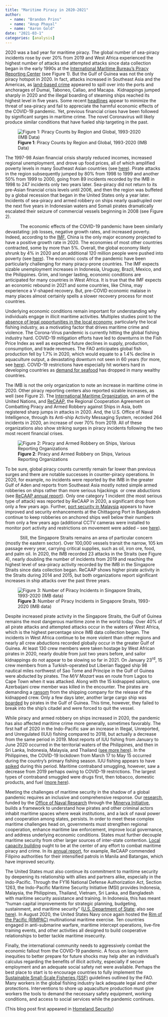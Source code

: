 ```yaml
---
title: "Maritime Piracy in 2020-2021"
author: 
  - name: "Brandon Prins"
  - name: "Anup Phayal"
  - name: "Aaron Gold"
date: "2021-03-1"
categories: [analysis]
---
```


2020 was a bad year for maritime piracy. The global number of sea-piracy incidents rose by over 20% from 2019 and West Africa experienced the highest number of attacks and attempted attacks since data collection began in the early 1990s at the [International Maritime Bureau's Piracy Reporting Center](https://www.icc-ccs.org/piracy-reporting-centre) (see Figure 1). But the Gulf of Guinea was not the only piracy hotspot in 2020. In fact, attacks increased in Southeast Asia and the Americas, as [land-based crime](https://www.thejakartapost.com/news/2020/06/04/crime-in-indonesia-surges-in-late-may-police.html) appeared to spill over into the ports and anchorages of Dumai, Taboneo, Callao, and Macapa.  Kidnappings jumped sharply in 2020 and the illegal boarding of steaming ships reached its highest level in five years. Some recent [headlines](https://theconversation.com/attacks-at-sea-arent-all-linked-to-piracy-why-its-important-to-unpick-whats-what-153591) appear to minimize the threat of sea-piracy and fail to appreciate the harmful economic effects of the COVID-19 pandemic. Yet, previous financial crises have been followed by significant surges in maritime crime. The novel Coronavirus will likely produce similar conditions that have fueled ship targeting in the past.

![**Figure 1**: Piracy Counts by Region and Global, 1993-2020 (IMB Data)](figures/figure1.png){style= fig-align="center"}

The 1997-98 Asian financial crisis sharply reduced incomes, increased regional unemployment, and drove up food prices, all of which amplified poverty levels in many Southeast Asian countries (see [here](https://journals.sagepub.com/doi/pdf/10.1177/1468018109106886)). Pirate attacks in the region subsequently jumped by 80% from 1998 to 1999 and another 50% from 1999 to 2000, going from 89 incidents recorded by the IMB in 1998 to 247 incidents only two years later. Sea-piracy did not return to its pre-Asian financial crisis levels until 2006, and then the region was buffeted by a global recession that began in the United States only a year later. Incidents of sea-piracy and armed robbery on ships nearly quadrupled over the next five years in Indonesian waters and Somali pirates dramatically escalated their seizure of commercial vessels beginning in 2008 (see Figure 2).

            The economic effects of the COVID-19 pandemic have been similarly devastating: job losses, negative growth rates, and increased poverty. Indeed, according to the [IMF](https://www.imf.org/en/Publications/WEO/Issues/2020/09/30/world-economic-outlook-october-2020#Chapter%202:%20The%20Great%20Lockdown,%20Dissecting%20The%20Economic%20Effects), China is the only major economy projected to have a positive growth rate in 2020. The economies of most other countries contracted, some by more than 5%. Overall, the global economy likely shrunk by 4% in 2020 and an additional 120 million people were pushed into poverty (see [here](https://www.brookings.edu/blog/future-development/2020/10/21/the-impact-of-covid-19-on-global-extreme-poverty/)). The economic costs of the pandemic have been particularly challenging for many piracy-prone countries. The IMF expects sizable unemployment increases in Indonesia, Uruguay, Brazil, Mexico, and the Philippines. Grim, and longer lasting, economic conditions are anticipated for many countries in West Africa. It is true that the IMF expects an economic rebound in 2021 and some countries, like China, may experience a V-shaped recovery. But, pre-COVID economic malaise in many places almost certainly spells a slower recovery process for most countries.

Underlying economic conditions remain important for understanding why individuals engage in illicit maritime activities. Multiples studies point to the [absence of legal opportunities in the local economy](https://journals.sagepub.com/doi/abs/10.1177/0022002712453709?casa_token=7jzUkmC7z1MAAAAA:frsBAGmSiTCNBYlgMQlTa_9SKvJOWeLU1Agjco_8sxOKdnc9bdEpg6-IrHBfS87m-Qlt-lVNxw), particularly the local fishing industry, as a motivating factor that drives maritime crime and violence. The Corona-Virus pandemic is currently hitting the global fishing industry hard. COVID-19 mitigation efforts have led to downturns in the Fish Price Index as well as expected future declines in supply, production, consumption, and trade revenues. The FAO anticipates global fish production fell by 1.7% in 2020, which would equate to a 1.4% decline in aquaculture output, a devastating downturn not seen in 60 years (for more, see [here](http://www.fao.org/3/cb2823en/cb2823en.pdf)). COVID-19 restrictions have especially hit workers hard in developing countries as [demand for seafood](https://apnews.com/article/coronavirus-global-seafood-trade-maine-9f61277ba1ba3e01a062b341df6f90f2) has dropped in many wealthy countries.

The IMB is not the only organization to note an increase in maritime crime in 2020. Other piracy reporting centers also reported sizable increases, as well (see Figure 2). The [International Maritime Organization](https://gisis.imo.org/Public/Default.aspx/), an arm of the United Nations, and [ReCAAP](https://www.recaap.org/), the Regional Cooperation Agreement on Combatting Piracy and Armed Robbery against Ships in Asia, both registered sharp jumps in attacks in 2020. And, the U.S. Office of Naval Intelligence, through its Anti-ship Activity Messaging System, recorded 264 incidents in 2020, an increase of over 70% from 2019. All of these organizations also show striking surges in piracy incidents following the two most recent financial crises.

![**Figure 2**: Piracy and Armed Robbery on Ships, Various Reporting Organizations](figures/figure2.png){style= fig-align="center"}

To be sure, global piracy counts currently remain far lower than previous surges and there are notable successes in counter-piracy operations. In 2020, for example, no incidents were reported by the IMB in the greater Gulf of Aden and reports from Southeast Asia mostly noted simple armed robberies on ships rather than more serious hijackings  or crew abductions (see [ReCAAP annual report](https://www.recaap.org/resources/ck/files/reports/annual/ReCAAP%20ISC%20Annual%20Report%202020.pdf)). Only one category 1 incident (the most serious type of attack) was reported by ReCAAP in 2020, a significant drop from only a few years ago. Further, [port security in Malaysia](https://www.freemalaysiatoday.com/category/nation/2020/07/15/better-sea-security-with-upgraded-radar/) appears to have improved and security enhancements at the Chittagong Port in Bangladesh continue to keep robberies on anchored ships well below their numbers from only a few years ago (additional CCTV cameras were installed to monitor port activity and restrictions on movement were added -- see [here](https://tbsnews.net/bangladesh/infrastructure/208-more-cc-tv-cameras-be-put-chittagong-port-42767)).

            Still, the Singapore Straits remains an area of particular concern (mostly the eastern sector). Over 100,000 vessels transit the narrow, 105 km passage every year, carrying critical supplies, such as oil, iron ore, food, and palm oil. In 2020, the IMB recorded 23 attacks in the Straits (see Figure 4), nearly doubling the number of incidents from 2019 and reaching the highest level of sea-piracy activity recorded by the IMB in the Singapore Straits since data collection began. ReCAAP shows higher pirate activity in the Straits during 2014 and 2015, but both organizations report significant increases in ship attacks over the past three years.

![**Figure 3**: Number of Piracy Incidents in Singapore Straits, 1993-2020 (IMB data)](figures/figure3.png){style= fig-align="center"}

Despite increased pirate activity in the Singapore Straits, the Gulf of Guinea remains the most dangerous maritime zone in the world today. Over 40% of all pirate attacks and attempted attacks occur in the waters of West Africa, which is the highest percentage since IMB data collection began. The incidents in West Africa continue to be more violent than other regions and nearly all crew abductions recorded globally occur in the greater Gulf of Guinea. At least 130 crew members were taken hostage by West African pirates in 2020, nearly double from just two years before, and sailor kidnappings do not appear to be slowing so far in 2021. On January 23^rd^, 15 crew members from a Turkish-operated but Liberian flagged ship 98 nautical miles northwest of Sao Tome and Principe in the Gulf of Guinea were abducted by pirates. The *M/V Mozart* was en route from Lagos to Cape Town when it was attacked. Along with the 15 kidnapped sailors, one Azerbaijani crew member was killed in the encounter. The pirates are demanding a [ransom](https://www.dailysabah.com/turkey/pirates-who-kidnapped-turkish-seamen-off-nigeria-make-1st-contact/news) from the shipping company for the release of the kidnapped crew. Only a few days later, another large cargo ship was [boarded](https://gcaptain.com/eagle-bulk-ship-escapes-pirate-attack-in-gulf-of-guinea/) by pirates in the Gulf of Guinea. This time, however, they failed to break into the ship's citadel and were forced to quit the vessel.

While piracy and armed robbery on ships increased in 2020, the pandemic has also affected maritime crime more generally, sometimes favorably. The first half of 2020 in the Indo-Pacific saw an increase in Illegal, Unreported, and Unregulated (IUU) fishing compared to 2018, but actually a decrease from the same period in 2019. Most reports of IUU fishing from January to June 2020 occurred in the territorial waters of the Philippines, and then in Sri Lanka, Indonesia, Malaysia, and Thailand ([see more here](https://www.ifc.org.sg/ifc2web/app_pages/User/common/SharingPublications.cshtml)). In the Philippines, the COVID-19 lockdown from March 17 to May 15 occurred during the country's primary fishing season. IUU fishing appears to have [spiked](https://news.mongabay.com/2020/06/lockdown-allowed-illegal-fishing-to-spike-in-philippines-satellite-data-suggest/) during this period. Maritime contraband smuggling, however, saw a decrease from 2019 perhaps owing to COVID-19 restrictions. The largest types of contraband smuggled were drugs first, then tobacco, domestic products, and fuel ([more here](https://www.ifc.org.sg/ifc2web/app_pages/User/common/SharingPublications.cshtml)).

Meeting the challenges of maritime security in the shadow of a global pandemic requires an inclusive and comprehensive response. Our [research](https://brandonprins.weebly.com/indo-pacific-crime.html), funded by the [Office of Naval Research](https://www.onr.navy.mil/) through the [Minerva Initiative](https://minerva.defense.gov/Minerva-News/News_Display/Article/2469970/dod-awards-208m-in-grants-for-projects-to-support-research-in-social-and-behavi/), builds a framework to understand how pirates and other criminal actors inhabit maritime spaces where weak institutions, and a lack of naval power and cooperation among states, persists. In order to meet these complex maritime challenges head on, governments must strengthen regional cooperation, enhance maritime law enforcement, improve local governance, and address underlying economic conditions. States must further decouple maritime security from other larger sources of inter-state contention. [Local capacity building](https://www.maritime-executive.com/index.php/editorials/capacity-building-must-be-a-focus-as-sea-piracy-expands) ought to be at the center of any effort to combat maritime piracy and crime. In its [annual report](https://www.recaap.org/resources/ck/files/reports/annual/ReCAAP%20ISC%20Annual%20Report%202020%20v1(1).pdf), for example, ReCAAP commended Filipino authorities for their intensified patrols in Manila and Batangas, which have improved security.

The United States must also continue its commitment to maritime security by deepening its relationship with allies and partners alike, especially in the Indo-Pacific. Through the FY16 National Defense Authorization Act, Section 1263, the Indo-Pacific Maritime Security Initiative (MSI) provides Indonesia, Malaysia, the Philippines, Thailand, Vietnam, Sri Lanka, and Bangladesh with maritime security assistance and training. In Indonesia, this has meant "human capital improvements for strategic planning, budgeting, sustainment, and maritime security" ([U.S. Department of State](https://www.state.gov/u-s-security-cooperation-with-indonesia/); also see [here](https://id.usembassy.gov/our-relationship/policy-history/embassy-fact-sheets/fact-sheet-u-s-indonesia-maritime-cooperation/)). In August 2020, the United States Navy once again hosted the [Rim of the Pacific (RIMPAC)](https://www.cpf.navy.mil/rimpac/2020/rimpac-2020-electronic-press-kit.pdf) multinational maritime exercise. Ten countries engaged in anti-submarine warfare, maritime intercept operations, live-fire training events, and other activities all designed to build cooperative relationships to better tackle maritime insecurity.

Finally, the international community needs to aggressively combat the economic fallout from the COVID-19 pandemic. A focus on long-term inequities to better prepare for future shocks may help alter an individual's calculus regarding the benefits of illicit activity, especially if secure employment and an adequate social safety net were available. Perhaps the best place to start is to encourage countries to fully implement the [Sustainable Small-Scale Fisheries (SSF)](http://www.fao.org/3/i4356en/I4356EN.pdf) guidelines outlined by the FAO. Many workers in the global fishing industry lack adequate legal and other protections. Interventions to shore up aquaculture production must give workers the tools to demand the necessary safety equipment, working conditions, and access to social services while the pandemic continues.


(This blog post first appeared in [Homeland Security](https://www.hstoday.us/subject-matter-areas/transportation/how-history-predicts-covid-19s-impact-on-maritime-piracy-and-what-america-can-do-to-help/))

